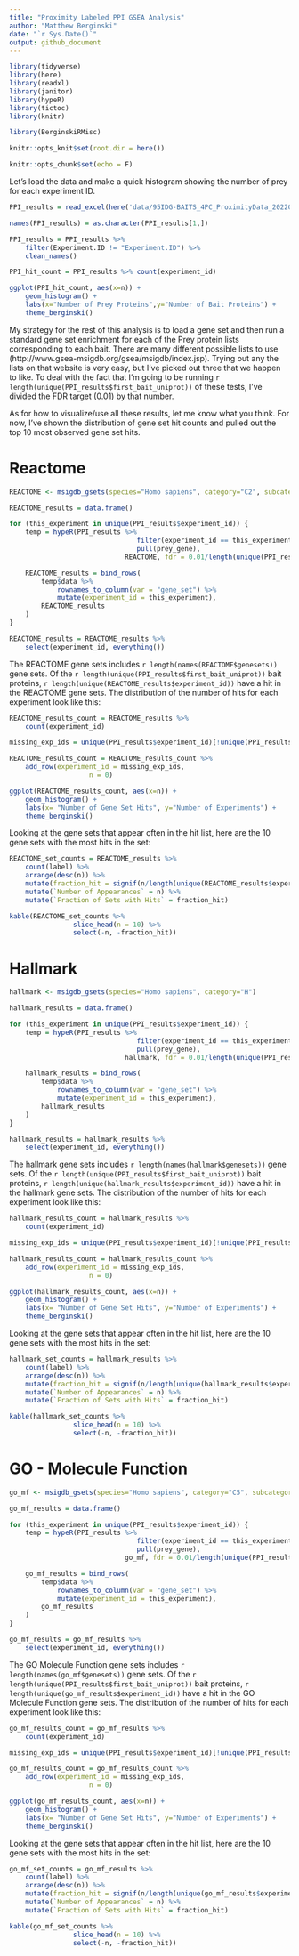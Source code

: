 ```yaml
---
title: "Proximity Labeled PPI GSEA Analysis"
author: "Matthew Berginski"
date: "`r Sys.Date()`"
output: github_document
---
```


```r
library(tidyverse)
library(here)
library(readxl)
library(janitor)
library(hypeR)
library(tictoc)
library(knitr)

library(BerginskiRMisc)

knitr::opts_knit$set(root.dir = here())

knitr::opts_chunk$set(echo = F)
```

Let's load the data and make a quick histogram showing the number of prey for each experiment ID.

```r
PPI_results = read_excel(here('data/95IDG-BAITS_4PC_ProximityData_20220105.xlsx'), sheet = 2)

names(PPI_results) = as.character(PPI_results[1,])

PPI_results = PPI_results %>%
	filter(Experiment.ID != "Experiment.ID") %>%
	clean_names()
```

```r
PPI_hit_count = PPI_results %>% count(experiment_id)

ggplot(PPI_hit_count, aes(x=n)) +
	geom_histogram() +
	labs(x="Number of Prey Proteins",y="Number of Bait Proteins") +
	theme_berginski()
```

My strategy for the rest of this analysis is to load a gene set and then run a standard gene set enrichment for each of the Prey protein lists corresponding to each bait. There are many different possible lists to use (http://www.gsea-msigdb.org/gsea/msigdb/index.jsp). Trying out any the lists on that website is very easy, but I've picked out three that we happen to like. To deal with the fact that I'm going to be running 
`r length(unique(PPI_results$first_bait_uniprot))` of these tests, I've divided the FDR target (0.01) by that number.

As for how to visualize/use all these results, let me know what you think. For now, I've shown the distribution of gene set hit counts and pulled out the top 10 most observed gene set hits.

# Reactome

```r
REACTOME <- msigdb_gsets(species="Homo sapiens", category="C2", subcategory="CP:REACTOME")

REACTOME_results = data.frame()

for (this_experiment in unique(PPI_results$experiment_id)) {
	temp = hypeR(PPI_results %>%
							 	filter(experiment_id == this_experiment) %>%
							 	pull(prey_gene),
							 REACTOME, fdr = 0.01/length(unique(PPI_results$first_bait_uniprot)))

	REACTOME_results = bind_rows(
		temp$data %>%
			rownames_to_column(var = "gene_set") %>%
			mutate(experiment_id = this_experiment),
		REACTOME_results
	)
}

REACTOME_results = REACTOME_results %>%
	select(experiment_id, everything())
```

The REACTOME gene sets includes `r length(names(REACTOME$genesets))` gene sets. Of the `r length(unique(PPI_results$first_bait_uniprot))` bait proteins, `r length(unique(REACTOME_results$experiment_id))` have a hit in the REACTOME gene sets. The distribution of the number of hits for each experiment look like this:

```r
REACTOME_results_count = REACTOME_results %>% 
	count(experiment_id)

missing_exp_ids = unique(PPI_results$experiment_id)[!unique(PPI_results$experiment_id) %in% REACTOME_results_count$experiment_id]

REACTOME_results_count = REACTOME_results_count %>%
	add_row(experiment_id = missing_exp_ids,
					n = 0)

ggplot(REACTOME_results_count, aes(x=n)) +
	geom_histogram() +
	labs(x= "Number of Gene Set Hits", y="Number of Experiments") + 
	theme_berginski()
```

Looking at the gene sets that appear often in the hit list, here are the 10 gene sets with the most hits in the set:

```r
REACTOME_set_counts = REACTOME_results %>%
	count(label) %>%
	arrange(desc(n)) %>%
	mutate(fraction_hit = signif(n/length(unique(REACTOME_results$experiment_id)),3)) %>%
	mutate(`Number of Appearances` = n) %>%
	mutate(`Fraction of Sets with Hits` = fraction_hit)

kable(REACTOME_set_counts %>%
				slice_head(n = 10) %>%
				select(-n, -fraction_hit))
```

# Hallmark

```r
hallmark <- msigdb_gsets(species="Homo sapiens", category="H")

hallmark_results = data.frame()

for (this_experiment in unique(PPI_results$experiment_id)) {
	temp = hypeR(PPI_results %>%
							 	filter(experiment_id == this_experiment) %>%
							 	pull(prey_gene),
							 hallmark, fdr = 0.01/length(unique(PPI_results$first_bait_uniprot)))

	hallmark_results = bind_rows(
		temp$data %>%
			rownames_to_column(var = "gene_set") %>%
			mutate(experiment_id = this_experiment),
		hallmark_results
	)
}

hallmark_results = hallmark_results %>%
	select(experiment_id, everything())
```

The hallmark gene sets includes `r length(names(hallmark$genesets))` gene sets. Of the `r length(unique(PPI_results$first_bait_uniprot))` bait proteins, `r length(unique(hallmark_results$experiment_id))` have a hit in the hallmark gene sets. The distribution of the number of hits for each experiment look like this:

```r
hallmark_results_count = hallmark_results %>% 
	count(experiment_id)

missing_exp_ids = unique(PPI_results$experiment_id)[!unique(PPI_results$experiment_id) %in% hallmark_results_count$experiment_id]

hallmark_results_count = hallmark_results_count %>%
	add_row(experiment_id = missing_exp_ids,
					n = 0)

ggplot(hallmark_results_count, aes(x=n)) +
	geom_histogram() +
	labs(x= "Number of Gene Set Hits", y="Number of Experiments") + 
	theme_berginski()
```

Looking at the gene sets that appear often in the hit list, here are the 10 gene sets with the most hits in the set:

```r
hallmark_set_counts = hallmark_results %>%
	count(label) %>%
	arrange(desc(n)) %>%
	mutate(fraction_hit = signif(n/length(unique(hallmark_results$experiment_id)),3)) %>%
	mutate(`Number of Appearances` = n) %>%
	mutate(`Fraction of Sets with Hits` = fraction_hit)

kable(hallmark_set_counts %>%
				slice_head(n = 10) %>%
				select(-n, -fraction_hit))
```

# GO - Molecule Function

```r
go_mf <- msigdb_gsets(species="Homo sapiens", category="C5", subcategory="GO:MF")

go_mf_results = data.frame()

for (this_experiment in unique(PPI_results$experiment_id)) {
	temp = hypeR(PPI_results %>%
							 	filter(experiment_id == this_experiment) %>%
							 	pull(prey_gene),
							 go_mf, fdr = 0.01/length(unique(PPI_results$first_bait_uniprot)))

	go_mf_results = bind_rows(
		temp$data %>%
			rownames_to_column(var = "gene_set") %>%
			mutate(experiment_id = this_experiment),
		go_mf_results
	)
}

go_mf_results = go_mf_results %>%
	select(experiment_id, everything())
```

The GO Molecule Function gene sets includes `r length(names(go_mf$genesets))` gene sets. Of the `r length(unique(PPI_results$first_bait_uniprot))` bait proteins, `r length(unique(go_mf_results$experiment_id))` have a hit in the GO Molecule Function gene sets. The distribution of the number of hits for each experiment look like this:

```r
go_mf_results_count = go_mf_results %>% 
	count(experiment_id)

missing_exp_ids = unique(PPI_results$experiment_id)[!unique(PPI_results$experiment_id) %in% go_mf_results_count$experiment_id]

go_mf_results_count = go_mf_results_count %>%
	add_row(experiment_id = missing_exp_ids,
					n = 0)

ggplot(go_mf_results_count, aes(x=n)) +
	geom_histogram() +
	labs(x= "Number of Gene Set Hits", y="Number of Experiments") + 
	theme_berginski()
```

Looking at the gene sets that appear often in the hit list, here are the 10 gene sets with the most hits in the set:

```r
go_mf_set_counts = go_mf_results %>%
	count(label) %>%
	arrange(desc(n)) %>%
	mutate(fraction_hit = signif(n/length(unique(go_mf_results$experiment_id)),3)) %>%
	mutate(`Number of Appearances` = n) %>%
	mutate(`Fraction of Sets with Hits` = fraction_hit)

kable(go_mf_set_counts %>%
				slice_head(n = 10) %>%
				select(-n, -fraction_hit))
```